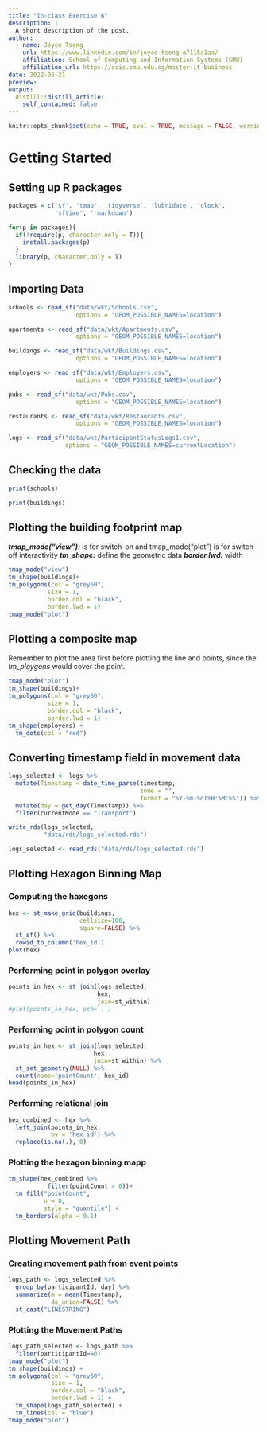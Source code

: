 ```yaml
---
title: "In-class Exercise 6"
description: |
  A short description of the post.
author:
  - name: Joyce Tseng
    url: https://www.linkedin.com/in/joyce-tseng-a7115a1aa/
    affiliation: School of Computing and Information Systems (SMU)
    affiliation_url: https://scis.smu.edu.sg/master-it-business
date: 2022-05-21
preview:
output:
  distill::distill_article:
    self_contained: false
---
```



```r
knitr::opts_chunk$set(echo = TRUE, eval = TRUE, message = FALSE, warning = FALSE, fig.retina = 3)
```


# Getting Started

## Setting up R packages
```r
packages = c('sf', 'tmap', 'tidyverse', 'lubridate', 'clock',
             'sftime', 'rmarkdown')

for(p in packages){
  if(!require(p, character.only = T)){
    install.packages(p)
  }
  library(p, character.only = T)
}
```

## Importing Data
```r
schools <- read_sf("data/wkt/Schools.csv", 
                   options = "GEOM_POSSIBLE_NAMES=location")

apartments <- read_sf("data/wkt/Apartments.csv", 
                   options = "GEOM_POSSIBLE_NAMES=location")

buildings <- read_sf("data/wkt/Buildings.csv", 
                   options = "GEOM_POSSIBLE_NAMES=location")

employers <- read_sf("data/wkt/Employers.csv", 
                   options = "GEOM_POSSIBLE_NAMES=location")

pubs <- read_sf("data/wkt/Pubs.csv", 
                   options = "GEOM_POSSIBLE_NAMES=location")

restaurants <- read_sf("data/wkt/Restaurants.csv", 
                   options = "GEOM_POSSIBLE_NAMES=location")
```

```r
logs <- read_sf("data/wkt/ParticipantStatusLogs1.csv", 
                options = "GEOM_POSSIBLE_NAMES=currentLocation")
```

## Checking the data
```r
print(schools)
```

```r
print(buildings)
```

## Plotting the building footprint map

***tmap_mode("view"):*** is for switch-on and tmap_mode("plot") is for switch-off interactivity
***tm_shape:*** define the geometric data
***border.lwd:*** width 

```r
tmap_mode("view")
tm_shape(buildings)+
tm_polygons(col = "grey60",
           size = 1,
           border.col = "black",
           border.lwd = 1)
tmap_mode("plot")
```
 
## Plotting a composite map
Remember to plot the area first before plotting the line and points, since the *tm_ploygons* would cover the point.

```r
tmap_mode("plot")
tm_shape(buildings)+
tm_polygons(col = "grey60",
           size = 1,
           border.col = "black",
           border.lwd = 1) +
tm_shape(employers) +
  tm_dots(col = "red")
```

## Converting timestamp field in movement data

```r
logs_selected <- logs %>%
  mutate(Timestamp = date_time_parse(timestamp,
                                     zone = "",
                                     format = "%Y-%m-%dT%H:%M:%S")) %>%
  mutate(day = get_day(Timestamp)) %>%
  filter(currentMode == "Transport")
```

```r
write_rds(logs_selected,
          "data/rds/logs_selected.rds")
```

```r
logs_selected <- read_rds("data/rds/logs_selected.rds")
```

## Plotting Hexagon Binning Map
### Computing the haxegons
```r
hex <- st_make_grid(buildings, 
                    cellsize=100, 
                    square=FALSE) %>%
  st_sf() %>%
  rowid_to_column('hex_id')
plot(hex)
```

### Performing point in polygon overlay
```r
points_in_hex <- st_join(logs_selected, 
                         hex, 
                         join=st_within)
#plot(points_in_hex, pch='.')
```

### Performing point in polygon count
```r
points_in_hex <- st_join(logs_selected, 
                        hex, 
                        join=st_within) %>%
  st_set_geometry(NULL) %>%
  count(name='pointCount', hex_id)
head(points_in_hex)
```

### Performing relational join
```r
hex_combined <- hex %>%
  left_join(points_in_hex, 
            by = 'hex_id') %>%
  replace(is.na(.), 0)
```

### Plotting the hexagon binning mapp
```r
tm_shape(hex_combined %>%
           filter(pointCount > 0))+
  tm_fill("pointCount",
          n = 8,
          style = "quantile") +
  tm_borders(alpha = 0.1)
```

## Plotting Movement Path
### Creating movement path from event points
```r
logs_path <- logs_selected %>%
  group_by(participantId, day) %>%
  summarize(m = mean(Timestamp), 
            do_union=FALSE) %>%
  st_cast("LINESTRING")
```

### Plotting the Movement Paths
```r
logs_path_selected <- logs_path %>%
  filter(participantId==0)
tmap_mode("plot")
tm_shape(buildings) +
tm_polygons(col = "grey60",
            size = 1,
            border.col = "black",
            border.lwd = 1) +
  tm_shape(logs_path_selected) +
  tm_lines(col = "blue")
tmap_mode("plot")
```



